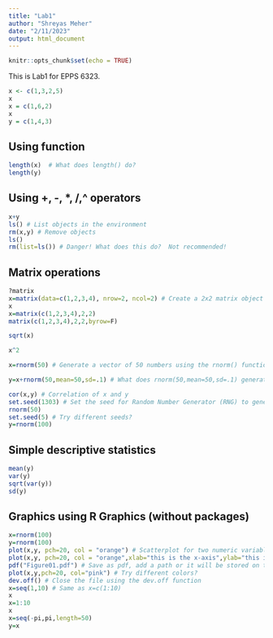 ```yaml
---
title: "Lab1"
author: "Shreyas Meher"
date: "2/11/2023"
output: html_document
---
```


```r
knitr::opts_chunk$set(echo = TRUE)
```

This is Lab1 for EPPS 6323. 

```r
x <- c(1,3,2,5)
x
x = c(1,6,2)
x
y = c(1,4,3)
```

## Using function

```r
length(x)  # What does length() do?
length(y)
```

## Using +, -, *, /,^ operators

```r

x+y
ls() # List objects in the environment
rm(x,y) # Remove objects
ls()
rm(list=ls()) # Danger! What does this do?  Not recommended!

```

## Matrix operations


```r
?matrix
x=matrix(data=c(1,2,3,4), nrow=2, ncol=2) # Create a 2x2 matrix object
x
x=matrix(c(1,2,3,4),2,2)
matrix(c(1,2,3,4),2,2,byrow=F) 

sqrt(x) 

x^2

x=rnorm(50) # Generate a vector of 50 numbers using the rnorm() function

y=x+rnorm(50,mean=50,sd=.1) # What does rnorm(50,mean=50,sd=.1) generate?

cor(x,y) # Correlation of x and y
set.seed(1303) # Set the seed for Random Number Generator (RNG) to generate values that are reproducible.
rnorm(50)
set.seed(5) # Try different seeds?
y=rnorm(100)
```

## Simple descriptive statistics

```r
mean(y)
var(y)
sqrt(var(y))
sd(y)
```

## Graphics using R Graphics (without packages)

```r
x=rnorm(100)
y=rnorm(100)
plot(x,y, pch=20, col = "orange") # Scatterplot for two numeric variables by default
plot(x,y, pch=20, col = "orange",xlab="this is the x-axis",ylab="this is the y-axis",main="Plot of X vs Y") # Add labels
pdf("Figure01.pdf") # Save as pdf, add a path or it will be stored on the project directory
plot(x,y,pch=20, col="pink") # Try different colors?
dev.off() # Close the file using the dev.off function
x=seq(1,10) # Same as x=c(1:10)
x
x=1:10
x
x=seq(-pi,pi,length=50)
y=x

```
